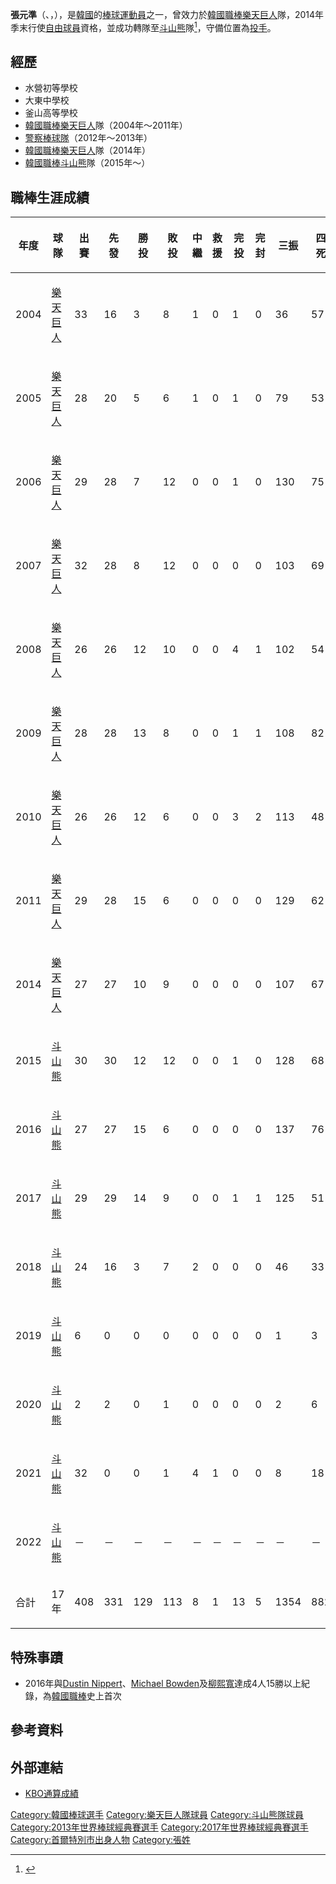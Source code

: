 {{Infobox KBO player|
|name=張元準|
|image=File:2016 10 04 단상인사 1 장원준.jpg|
|width=294|
|position=投手|
|team=斗山熊|
|number=28|
|bats=左|
|throws=左|
|birthdate={{birth_date_and_age|1985|7|31|mf=y}}|
|birthplace={{KOR}}[[首爾特別市|首爾特別市]]|
|debutdate=4月4日
|debutyear=2004年
|debutteam=樂天巨人
|statyear=2021年球季
|stat1label=勝投—敗投
|stat1value=129－113
|stat2label=中繼—救援
|stat2value=8－1
|stat3label=三振—四壞
|stat3value=1354－822
|stat4label=防禦率
|stat4value=4.27
|teams=<nowiki></nowiki> 
* [[樂天巨人|樂天巨人]] (2004年－2014年)
* [[斗山熊|斗山熊]] (2015年－)
|highlights=<nowiki></nowiki>
*[[崔東原獎|崔東原獎]]：2016
}}
{{MedalTableTop}}
{{MedalSport|男子[[棒球|棒球]]}}
{{MedalCountry|{{KOR}}}}
{{MedalCompetition|[[世界棒球12強賽|世界棒球12強賽]]}}
{{MedalGold|[[2015年世界棒球12強賽|2015年 日本/台灣]]|隊際}}
{{MedalBottom}}

'''張元準'''（{{lang-en|'''Chang Won Jun'''}}、{{lang-ko|'''장원준'''}}，{{bd|1985年|7月31日|catIdx=Chang, Won Jun}}），是[[韓國|韓國]]的[[棒球|棒球]][[運動員|運動員]]之一，曾效力於[[韓國職棒|韓國職棒]][[樂天巨人|樂天巨人]]隊，2014年季末行使[[自由球員|自由球員]]資格，並成功轉隊至[[斗山熊|斗山熊]]隊<ref>{{cite news|title=韓職／經典賽對台先發　2億台幣左投張元準入斗山熊|url=https://sports.ettoday.net/news/448262|newspaper=[[ETtoday|ETtoday]]|date=2015-01-07|accessdate=2021-01-15|archive-date=2021-05-08|archive-url=https://web.archive.org/web/20210508040952/https://sports.ettoday.net/news/448262|dead-url=no}}</ref>，守備位置為[[投手|投手]]。

==經歷==
*水營初等學校
*大東中學校
*釜山高等學校
*[[韓國職棒|韓國職棒]][[樂天巨人|樂天巨人]]隊（2004年～2011年）
*[[警察棒球隊|警察棒球隊]]（2012年～2013年）
*[[韓國職棒|韓國職棒]][[樂天巨人|樂天巨人]]隊（2014年）
*[[韓國職棒|韓國職棒]][[斗山熊|斗山熊]]隊（2015年～）

==職棒生涯成績==
{| class="wikitable" width="1000px"
|- align="center"
!年度!!球隊!!出賽!!先發!!勝投!!敗投!!中繼!!救援!!完投!!完封!!三振!!四死!!責失!!投球局數!!自責分率!!被上壘率
|- align="center"
|2004||[[樂天巨人|樂天巨人]]||33||16||3||8||1||0||1||0||36||57||53||84.2||5.63||1.67
|- align="center"
|2005||[[樂天巨人|樂天巨人]]||28||20||5||6||1||0||1||0||79||53||61||107.1||5.11||1.47
|- align="center"
|2006||[[樂天巨人|樂天巨人]]||29||28||7||12||0||0||1||0||130||75||72||179.2||3.61||1.26
|- align="center"
|2007||[[樂天巨人|樂天巨人]]||32||28||8||12||0||0||0||0||103||69||81||156.0||4.67||1.54
|- align="center"
|2008||[[樂天巨人|樂天巨人]]||26||26||12||10||0||0||4||1||102||54||61||155.2||3.53||1.39
|- align="center"
|2009||[[樂天巨人|樂天巨人]]||28||28||13||8||0||0||1||1||108||82||75||162.2||4.15||1.58
|- align="center"
|2010||[[樂天巨人|樂天巨人]]||26||26||12||6||0||0||3||2||113||48||71||144.1||4.43||1.43
|- align="center"
|2011||[[樂天巨人|樂天巨人]]||29||28||15||6||0||0||0||0||129||62||63||180.2||3.14||1.42
|- align="center"
|2014||[[樂天巨人|樂天巨人]]||27||27||10||9||0||0||0||0||107||67||79||155.0||4.59||1.47
|- align="center"
|2015||[[斗山熊|斗山熊]]||30||30||12||12||0||0||1||0||128||68||77||169.2||4.08||1.47
|- align="center"
|2016||[[斗山熊|斗山熊]]||27||27||15||6||0||0||0||0||137||76||62||168.0||3.32||1.41
|- align="center"
|2017||[[斗山熊|斗山熊]]||29||29||14||9||0||0||1||1||125||51||63||180.1||3.14||1.24
|- align="center"
|2018||[[斗山熊|斗山熊]]||24||16||3||7||2||0||0||0||46||33||79||71.2||9.92||1.87
|- align="center"
|2019||[[斗山熊|斗山熊]]||6||0||0||0||0||0||0||0||1||3||2||2.0||9.00||4.00
|- align="center"
|2020||[[斗山熊|斗山熊]]||2||2||0||1||0||0||0||0||2||6||8||5.2||12.71||2.65
|- align="center"
|2021||[[斗山熊|斗山熊]]||32||0||0||1||4||1||0||0||8||18||14||18.2||6.75||2.04
|- align="center"
|2022||[[斗山熊|斗山熊]]||－||－||－||－||－||－||－||－||－||－||－||－||－||－
|- align=middle style="color:#FFFFFF; background-color:#000033"
|合計||17年||408||331||129||113||8||1||13||5||1354||882||921||522.1||4.27||1.46
|}

==特殊事蹟==
*2016年與[[達斯汀·尼珀特|Dustin Nippert]]、[[麥克·鮑登|Michael Bowden]]及[[柳熙寬|柳熙寬]]達成4人15勝以上紀錄，為[[韓國職棒|韓國職棒]]史上首次

==參考資料==
{{Reflist}}

==外部連結==
{{台灣棒球維基館}}
* [https://www.koreabaseball.com/Record/Player/PitcherDetail/Total.aspx?playerId=74513 KBO通算成績] {{Wayback|url=https://www.koreabaseball.com/Record/Player/PitcherDetail/Total.aspx?playerId=74513 |date=20210120233443 }} {{ko}}
{{baseballstats |mlb= |espn= |br= |fangraphs= |cube= |brm=chang-000won }}
{{斗山熊隊球員名單}}
{{2013年世界棒球經典賽韓國成棒代表隊}}
{{2015年世界棒球12強賽韓國成棒代表隊}}
{{2017年世界棒球經典賽韓國成棒代表隊}}
{{DEFAULTSORT:Chang Won Jun}}
[[Category:韓國棒球選手|Category:韓國棒球選手]]
[[Category:樂天巨人隊球員|Category:樂天巨人隊球員]]
[[Category:斗山熊隊球員|Category:斗山熊隊球員]]
[[Category:2013年世界棒球經典賽選手|Category:2013年世界棒球經典賽選手]]
[[Category:2017年世界棒球經典賽選手|Category:2017年世界棒球經典賽選手]]
[[Category:首爾特別市出身人物|Category:首爾特別市出身人物]]
[[Category:張姓|Category:張姓]]